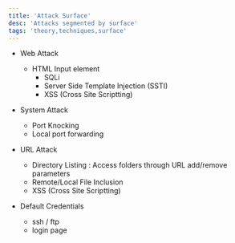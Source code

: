 ```yaml
---
title: 'Attack Surface'
desc: 'Attacks segmented by surface'
tags: 'theory,techniques,surface'
---
```





* Web Attack
    * HTML Input element
        * SQLi
        * Server Side Template Injection (SSTI)
        * XSS (Cross Site Scriptting)

* System Attack
    * Port Knocking
    * Local port forwarding

* URL Attack
    * Directory Listing : Access folders through URL add/remove parameters
    * Remote/Local File Inclusion
    * XSS (Cross Site Scriptting)

* Default Credentials
    * ssh / ftp
    * login page






















